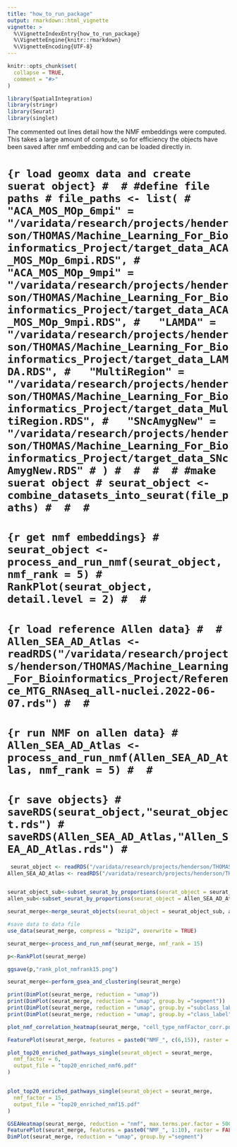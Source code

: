 ```yaml
---
title: "how_to_run_package"
output: rmarkdown::html_vignette
vignette: >
  %\VignetteIndexEntry{how_to_run_package}
  %\VignetteEngine{knitr::rmarkdown}
  %\VignetteEncoding{UTF-8}
---
```


```r
knitr::opts_chunk$set(
  collapse = TRUE,
  comment = "#>"
)
```



```r
library(SpatialIntegration)
library(stringr)
library(Seurat)
library(singlet)
```


The commented out lines detail how the NMF embeddings were computed. This takes a large amount of compute, so for efficiency the objects have been saved after nmf embedding and can be loaded directly in.

# ```{r load geomx data and create suerat object}
# 
# #define file paths
# file_paths <- list(
#   "ACA_MOS_MOp_6mpi" = "/varidata/research/projects/henderson/THOMAS/Machine_Learning_For_Bioinformatics_Project/target_data_ACA_MOS_MOp_6mpi.RDS",
#   "ACA_MOS_MOp_9mpi" = "/varidata/research/projects/henderson/THOMAS/Machine_Learning_For_Bioinformatics_Project/target_data_ACA_MOS_MOp_9mpi.RDS",
#   "LAMDA" = "/varidata/research/projects/henderson/THOMAS/Machine_Learning_For_Bioinformatics_Project/target_data_LAMDA.RDS",
#   "MultiRegion" = "/varidata/research/projects/henderson/THOMAS/Machine_Learning_For_Bioinformatics_Project/target_data_MultiRegion.RDS",
#   "SNcAmygNew" = "/varidata/research/projects/henderson/THOMAS/Machine_Learning_For_Bioinformatics_Project/target_data_SNcAmygNew.RDS"
# )
# 
# 
# 
# #make suerat object
# seurat_object <- combine_datasets_into_seurat(file_paths)
# 
# 
# ```
# 
# 
# 
# ```{r get nmf embeddings}
# seurat_object <- process_and_run_nmf(seurat_object, nmf_rank = 5)
# RankPlot(seurat_object, detail.level = 2)
# 
# ```
# 
# 
# ```{r load reference Allen data}
# 
# Allen_SEA_AD_Atlas <- readRDS("/varidata/research/projects/henderson/THOMAS/Machine_Learning_For_Bioinformatics_Project/Reference_MTG_RNAseq_all-nuclei.2022-06-07.rds")
# 
# ```
# 
# 
# ```{r run NMF on allen data}
# Allen_SEA_AD_Atlas <- process_and_run_nmf(Allen_SEA_AD_Atlas, nmf_rank = 5)
# 
# ```
# 
# 
# ```{r save objects}
# saveRDS(seurat_object,"seurat_object.rds")
# saveRDS(Allen_SEA_AD_Atlas,"Allen_SEA_AD_Atlas.rds")
# ```






```r

 seurat_object <- readRDS("/varidata/research/projects/henderson/THOMAS/SpatialIntegration/SpatialIntegration/seurat_object.rds")
Allen_SEA_AD_Atlas <- readRDS("/varidata/research/projects/henderson/THOMAS/SpatialIntegration/SpatialIntegration/Allen_SEA_AD_Atlas.rds")



```



```r

seurat_object_sub<-subset_seurat_by_proportions(seurat_object = seurat_object, cell_type_col="segment", 500)
allen_sub<-subset_seurat_by_proportions(seurat_object = Allen_SEA_AD_Atlas, cell_type_col="subclass_label", 6000)


```





```r


seurat_merge<-merge_seurat_objects(seurat_object = seurat_object_sub, allen_sub)

#save data to data file
use_data(seurat_merge, compress = "bzip2", overwrite = TRUE)

```




```r

seurat_merge<-process_and_run_nmf(seurat_merge, nmf_rank = 15)

```

```r
p<-RankPlot(seurat_merge)

ggsave(p,"rank_plot_nmfrank15.png")
```



```r


seurat_merge<-perform_gsea_and_clustering(seurat_merge)


```


```r
print(DimPlot(seurat_merge, reduction = "umap"))
print(DimPlot(seurat_merge, reduction = "umap", group.by ="segment"))
print(DimPlot(seurat_merge, reduction = "umap", group.by ="subclass_label"))
print(DimPlot(seurat_merge, reduction = "umap", group.by ="class_label"))
```


```r
plot_nmf_correlation_heatmap(seurat_merge, "cell_type_nmfFactor_corr.png")
```

```r

FeaturePlot(seurat_merge, features = paste0("NMF_", c(6,15)), raster = FALSE)

```





```r
plot_top20_enriched_pathways_single(seurat_object = seurat_merge,
  nmf_factor = 6,
  output_file = "top20_enriched_nmf6.pdf"
)


plot_top20_enriched_pathways_single(seurat_object = seurat_merge,
  nmf_factor = 15,
  output_file = "top20_enriched_nmf15.pdf"
)


```





```r

GSEAHeatmap(seurat_merge, reduction = "nmf", max.terms.per.factor = 500)
FeaturePlot(seurat_merge, features = paste0("NMF_", 1:10), raster = FALSE)
DimPlot(seurat_merge, reduction = "umap", group.by ="segment")
```













